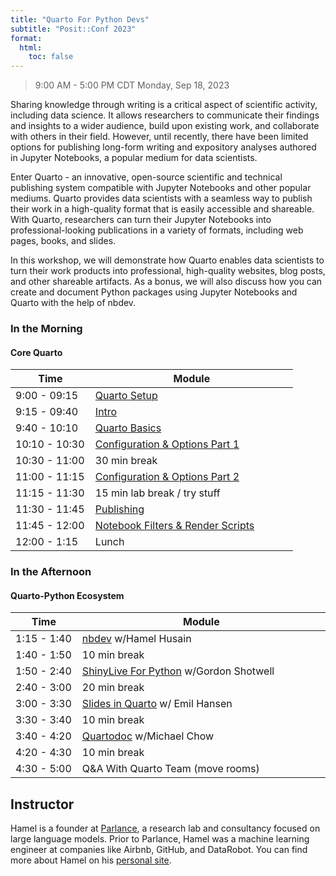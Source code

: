 ```yaml
---
title: "Quarto For Python Devs"
subtitle: "Posit::Conf 2023"
format:
  html:
    toc: false
---
```



> 9:00 AM - 5:00 PM CDT
> Monday, Sep 18, 2023

Sharing knowledge through writing is a critical aspect of scientific activity, including data science. It allows researchers to communicate their findings and insights to a wider audience, build upon existing work, and collaborate with others in their field. However, until recently, there have been limited options for publishing long-form writing and expository analyses authored in Jupyter Notebooks, a popular medium for data scientists.

Enter Quarto - an innovative, open-source scientific and technical publishing system compatible with Jupyter Notebooks and other popular mediums. Quarto provides data scientists with a seamless way to publish their work in a high-quality format that is easily accessible and shareable. With Quarto, researchers can turn their Jupyter Notebooks into professional-looking publications in a variety of formats, including web pages, books, and slides.

In this workshop, we will demonstrate how Quarto enables data scientists to turn their work products into professional, high-quality websites, blog posts, and other shareable artifacts. As a bonus, we will also discuss how you can create and document Python packages using Jupyter Notebooks and Quarto with the help of nbdev.

### In the Morning

#### Core Quarto

| Time          | Module                              |
|---------------|-------------------------------------|
| 9:00 - 09:15   | [Quarto Setup](1_setup/)   |
| 9:15 - 09:40   | [Intro](2_intro)   |
| 9:40 - 10:10   | [Quarto Basics](3_basics/)   |
| 10:10 - 10:30  | [Configuration & Options Part 1](4_config/)         |
| 10:30 - 11:00   | 30 min break                               |
| 11:00 - 11:15  | [Configuration & Options Part 2](4_config/)         |
| 11:15 - 11:30  |  15 min lab break / try stuff                    |
| 11:30 - 11:45  | [Publishing](5_publishing/)         |
| 11:45 - 12:00  |  [Notebook Filters & Render Scripts](6_filter/)      |
| 12:00 - 1:15  |  Lunch                        |

### In the Afternoon

#### Quarto-Python Ecosystem

| Time        | Module                                        |
|-------------|-----------------------------------------------|
| 1:15 - 1:40 | [nbdev](7_nbdev/) w/Hamel Husain | 
| 1:40 - 1:50 | 10 min break                                  |
| 1:50 - 2:40 | [ShinyLive For Python](https://shiny.posit.co/py/docs/shinylive.html) w/Gordon Shotwell |
| 2:40 - 3:00 | 20 min break                                   |
| 3:00 - 3:30 | [Slides in Quarto](4-slides/) w/ Emil Hansen   |
| 3:30 - 3:40 | 10 min break                           |
| 3:40 - 4:20 | [Quartodoc](https://github.com/machow/quartodoc) w/Michael Chow              |
| 4:20 - 4:30 | 10 min break                           |
| 4:30 - 5:00 | Q&A With Quarto Team (move rooms)      |


## Instructor

Hamel is a founder at [Parlance](https://parlance-labs.com), a research lab and consultancy focused on large language models. Prior to Parlance, Hamel was a machine learning engineer at companies like Airbnb, GitHub, and DataRobot. You can find more about Hamel on his [personal site](https://hamel.dev/).